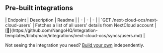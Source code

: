 
## Pre-built integrations

<AccordionGroup>


<Accordion title="Others">
| Endpoint | Description | Readme |
| - | - | - |
| `GET /next-cloud-ocs/next-cloud-users` | Fetches a list of all users' details from NextCloud account | [🔗](https://github.com/NangoHQ/integration-templates/blob/main/integrations/next-cloud-ocs/syncs/users.md) |
</Accordion>

</AccordionGroup>

<Tip>Not seeing the integration you need? [Build your own](https://nango.dev/docs/guides/platform/functions) independently.</Tip>

